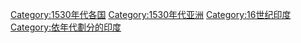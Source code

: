 [[Category:1530年代各国|Category:1530年代各国]]
[[Category:1530年代亚洲|Category:1530年代亚洲]]
[[Category:16世纪印度|Category:16世纪印度]]
[[Category:依年代劃分的印度|Category:依年代劃分的印度]]